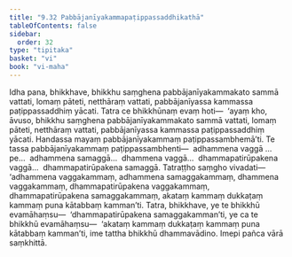 ```yaml
---
title: "9.32 Pabbājanīyakammapaṭippassaddhikathā"
tableOfContents: false
sidebar:
  order: 32
type: "tipitaka"
basket: "vi"
book: "vi-maha"
---
```



<DynamicBreadcrumb />

<Division number="446" book="vi-maha" e="ch" v="3" p="473">

<Paragraph number="1892" book="vi-maha">
Idha pana, bhikkhave, bhikkhu saṃghena pabbājanīyakammakato sammā vattati, lomaṃ pāteti, netthāraṃ vattati, pabbājanīyassa kammassa paṭippassaddhiṃ yācati. Tatra ce bhikkhūnaṃ evaṃ hoti—  ‘ayaṃ kho, āvuso, bhikkhu saṃghena pabbājanīyakammakato sammā vattati, lomaṃ pāteti, netthāraṃ vattati, pabbājanīyassa kammassa paṭippassaddhiṃ yācati. Handassa mayaṃ pabbājanīyakammaṃ paṭippassambhemā’ti. Te tassa pabbājanīyakammaṃ paṭippassambhenti—  adhammena vaggā …pe…  adhammena samaggā…  dhammena vaggā…  dhammapatirūpakena vaggā…  dhammapatirūpakena samaggā. Tatraṭṭho saṃgho vivadati—  ‘adhammena vaggakammaṃ, adhammena samaggakammaṃ, dhammena vaggakammaṃ, dhammapatirūpakena vaggakammaṃ, dhammapatirūpakena samaggakammaṃ, akataṃ kammaṃ dukkaṭaṃ kammaṃ puna kātabbaṃ kamman’ti. Tatra, bhikkhave, ye te bhikkhū evamāhaṃsu—  ‘dhammapatirūpakena samaggakamman’ti, ye ca te bhikkhū evamāhaṃsu—  ‘akataṃ kammaṃ dukkaṭaṃ kammaṃ puna kātabbaṃ kamman’ti, ime tattha bhikkhū dhammavādino. Imepi pañca vārā saṃkhittā.
</Paragraph>
</Division>